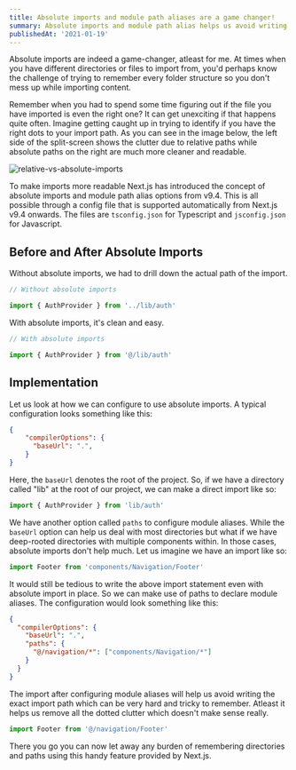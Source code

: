 ```yaml
---
title: Absolute imports and module path aliases are a game changer!
summary: Absolute imports and module path alias helps us avoid writing the exact import path of a deeply-rooted component.
publishedAt: '2021-01-19'
---
```


Absolute imports are indeed a game-changer, atleast for me. At times when you have different directories or files to import from, you'd perhaps know the challenge of trying to remember every folder structure so you don't mess up while importing content.

Remember when you had to spend some time figuring out if the file you have imported is even the right one? It can get unexciting if that happens quite often. Imagine getting caught up in trying to identify if you have the right dots to your import path. As you can see in the image below, the left side of the split-screen shows the clutter due to relative paths while absolute paths on the right are much more cleaner and readable.

<img src="/blog/absolute-import/relative-vs-absolute.png" alt="relative-vs-absolute-imports" />

To make imports more readable Next.js has introduced the concept of absolute imports and module path alias options from v9.4. This is all possible through a config file that is supported automatically from Next.js v9.4 onwards. The files are `tsconfig.json` for Typescript and `jsconfig.json` for Javascript.

## Before and After Absolute Imports

Without absolute imports, we had to drill down the actual path of the import.

```js
// Without absolute imports

import { AuthProvider } from '../lib/auth'
```

With absolute imports, it's clean and easy.

```js
// With absolute imports

import { AuthProvider } from '@/lib/auth'
```

## Implementation

Let us look at how we can configure to use absolute imports. A typical configuration looks something like this:

```js:jsconfig.json/tsconfig.json
{
    "compilerOptions": {
      "baseUrl": ".",
    }
}
```

Here, the `baseUrl` denotes the root of the project. So, if we have a directory called "lib" at the root of our project, we can make a direct import like so:

```js
import { AuthProvider } from 'lib/auth'
```

We have another option called `paths` to configure module aliases. While the `baseUrl` option can help us deal with most directories but what if we have deep-rooted directories with multiple components within. In those cases, absolute imports don't help much. Let us imagine we have an import like so:

```js
import Footer from 'components/Navigation/Footer'
```

It would still be tedious to write the above import statement even with absolute import in place. So we can make use of paths to declare module aliases. The configuration would look something like this:

```js:jsconfig.json/tsconfig.json
{
  "compilerOptions": {
    "baseUrl": ".",
    "paths": {
      "@/navigation/*": ["components/Navigation/*"]
    }
  }
}
```

The import after configuring module aliases will help us avoid writing the exact import path which can be very hard and tricky to remember. Atleast it helps us remove all the dotted clutter which doesn't make sense really.

```js
import Footer from '@/navigation/Footer'
```

There you go you can now let away any burden of remembering directories and paths using this handy feature provided by Next.js.

